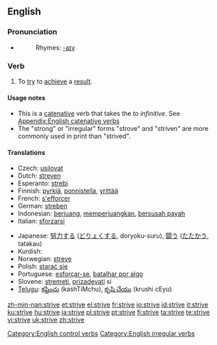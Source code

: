 ==English==

===Pronunciation===
*{{IPA|/'stɻaɪv/}}
*:Rhymes: [[Rhymes:English:-aɪv|-aɪv]]

===Verb===
{{en-verb|strives|striving|'''[[strove]]''' or '''[[strived]]'''|'''[[striven]]''' or '''[[strived]]'''}}

# To [[try]] to [[achieve]] a [[result]].

====Usage notes====
* This is a [[catenative]] verb that takes the ''to infinitive''. See [[Appendix:English catenative verbs]]
* The "strong" or "irregular" forms "strove" and "striven" are more commonly used in print than "strived".

====Translations====
{{trans-top|to try}}
*Czech: [[usilovat]]
*Dutch: [[streven]]
*Esperanto: [[strebi]]
*Finnish: [[pyrkiä]], [[ponnistella]], [[yrittää]]
*French: [[s'efforcer]]
*German: [[streben]]
*Indonesian: [[juang|berjuang]], [[juang|memperjuangkan]], [[susah payah|bersusah payah]]
*Italian: [[sforzarsi]]
{{trans-mid}}
*Japanese: [[努力]]する ([[どりょく]]する, doryoku-suru), [[闘う]] ([[たたかう]], tatakau)
*Kurdish: {{KUchar|[[تێکۆشان]]}}
*Norwegian: [[streve]]
*Polish: [[starać się]]
*Portuguese: [[esforçar-se]], [[batalhar por algo]]
*Slovene: [[stremeti]], [[prizadevati]] si
*[[Telugu]]: [[కష్టించు]] (kashTiMchu), [[కృషి చేయు]] (krushi cEyu)
{{trans-bottom}}

[[Category:English control verbs]]
[[Category:English irregular verbs]]

[[zh-min-nan:strive]]
[[et:strive]]
[[el:strive]]
[[fr:strive]]
[[io:strive]]
[[id:strive]]
[[it:strive]]
[[ku:strive]]
[[hu:strive]]
[[ja:strive]]
[[pl:strive]]
[[pt:strive]]
[[fi:strive]]
[[ta:strive]]
[[te:strive]]
[[vi:strive]]
[[uk:strive]]
[[zh:strive]]